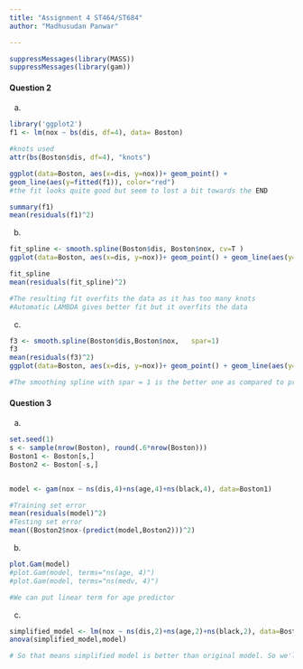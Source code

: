 ---
title: "Assignment 4 ST464/ST684"
author: "Madhusudan Panwar"

---


```{r, eval=T, echo=FALSE}
suppressMessages(library(MASS))
suppressMessages(library(gam))

```



#### Question 2





(a)
```{r}
library('ggplot2')
f1 <- lm(nox ~ bs(dis, df=4), data= Boston)

#knots used
attr(bs(Boston$dis, df=4), "knots")

ggplot(data=Boston, aes(x=dis, y=nox))+ geom_point() +
geom_line(aes(y=fitted(f1)), color="red")
#the fit looks quite good but seem to lost a bit towards the END

summary(f1)
mean(residuals(f1)^2)

```


(b)
```{r}

fit_spline <- smooth.spline(Boston$dis, Boston$nox, cv=T )
ggplot(data=Boston, aes(x=dis, y=nox))+ geom_point() + geom_line(aes(y=fitted(fit_spline)), color="red" )

fit_spline
mean(residuals(fit_spline)^2)

#The resulting fit overfits the data as it has too many knots
#Automatic LAMBDA gives better fit but it overfits the data
```




(c)
```{r}
f3 <- smooth.spline(Boston$dis,Boston$nox,   spar=1)
f3
mean(residuals(f3)^2)
ggplot(data=Boston, aes(x=dis, y=nox))+ geom_point() + geom_line(aes(y=fitted(fit_spline)), color="red" ) + geom_line(aes(y=fitted(f3)), color="blue" )

#The smoothing spline with spar = 1 is the better one as compared to previous one(red).
```






#### Question 3





(a)
```{r}
set.seed(1)
s <- sample(nrow(Boston), round(.6*nrow(Boston)))
Boston1 <- Boston[s,]
Boston2 <- Boston[-s,]


model <- gam(nox ~ ns(dis,4)+ns(age,4)+ns(black,4), data=Boston1)

#Training set error
mean(residuals(model)^2)
#Testing set error
mean((Boston2$nox-(predict(model,Boston2)))^2)
```


(b)
```{r}
plot.Gam(model)
#plot.Gam(model, terms="ns(age, 4)")
#plot.Gam(model, terms="ns(medv, 4)")

#We can put linear term for age predictor
```




(c)
```{r}

simplified_model <- lm(nox ~ ns(dis,2)+ns(age,2)+ns(black,2), data=Boston1)
anova(simplified_model,model)

# So that means simplified model is better than original model. So we'll say simplified model is better
```






